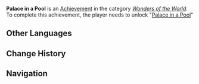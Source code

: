 {{Achievement Infobox
|title        = Palace in a Pool
|id           = 81155
|order id     = 1141
|category     = Wonders of the World
|description  = Unlock "[[Palace in a Pool]]"
|requirements = 
|primogems    = 5
|tracking     = 
|hidden       = 1
|topic        = Domains
|type         = Exploration
}}
'''Palace in a Pool''' is an [[Achievement]] in the category ''[[Wonders of the World]]''. To complete this achievement, the player needs to unlock "[[Palace in a Pool]]"
<!--
==Trivia==

==Video Guides==
{{EVT
|video1   = 
|caption1 = 
}}
-->
==Other Languages==
{{Transclude|Palace in a Pool|Other Languages}}

==Change History==
{{Change History|2.1}}
<!--
==References==
{{Reflist}}
-->
==Navigation==
{{Achievement Navbox|Wonders of the World|Exploration}}